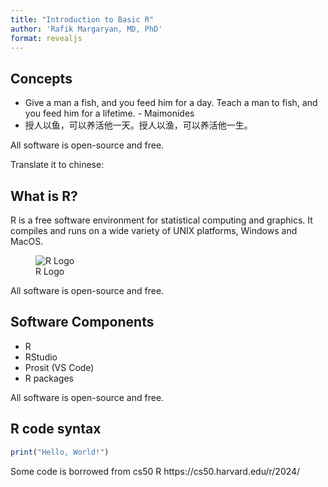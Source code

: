 ```yaml
---
title: "Introduction to Basic R"
author: 'Rafik Margaryan, MD, PhD'
format: revealjs
---
```



## Concepts
- Give a man a fish, and you feed him for a day. Teach a man to fish, and you feed him for a lifetime. - Maimonides
- 授人以鱼，可以养活他一天。授人以渔，可以养活他一生。

::: aside
All software is open-source and free.
:::

::: {.notes}
Translate it to chinese: 
:::

## What is R?
R is a free software environment for statistical computing and graphics. It compiles and runs on a wide variety of UNIX platforms, Windows and MacOS.

![R Logo](/images/Rlogo.png)


::: aside
All software is open-source and free.
:::


## Software Components

- R
- RStudio
- Prosit (VS Code)
- R packages

::: aside
All software is open-source and free.
:::

## R code syntax

```.r
print("Hello, World!")
```
::: aside
Some code is borrowed from cs50 R https://cs50.harvard.edu/r/2024/
:::